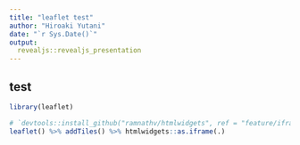```yaml
---
title: "leaflet test"
author: "Hiroaki Yutani"
date: "`r Sys.Date()`"
output:
  revealjs::revealjs_presentation
---
```


## test

```r
library(leaflet)
```

```r
# `devtools::install_github("ramnathv/htmlwidgets", ref = "feature/iframe")`
leaflet() %>% addTiles() %>% htmlwidgets::as.iframe(.)
```